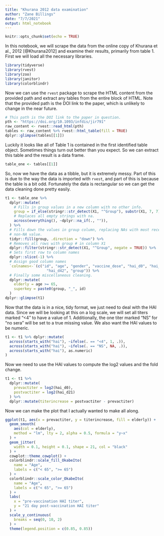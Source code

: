 ```yaml
---
title: "Khurana 2012 data examination"
author: "Zane Billings"
date: "7/7/2021"
output: html_notebook
---
```


```r
knitr::opts_chunk$set(echo = TRUE)
```

In this notebook, we will scrape the data from the online copy of Khurana et al., 2012 [@Khurana2012] and examine their results, primarily from table 1. First we will load all the necessary libraries.

```r
library(tidyverse)
library(rvest)
library(zoo)
library(janitor)
library(colorblindr)
```

Now we can use the `rvest` package to scrape the HTML content from the provided path and extract any tables from the entire block of HTML. Note that the provided path is the DOI link to the paper, which is unlikely to change in the near future.

```r
# This path is the DOI link to the paper in question.
pth <- "https://doi.org/10.1093/infdis/jir791"
raw_content <- rvest::read_html(pth)
tables <- raw_content %>% rvest::html_table(fill = TRUE)
dplyr::glimpse(tables[[1]])
```

Luckily it looks like all of Table 1 is contained in the first identified table object. Sometimes things turn out better than you expect. So we can extract this table and the result is a data frame.

```r
table_one <- tables[[1]]
```

So, now we have the data as a tibble, but it is extremely messy. Part of this is due to the way the data is imported with `rvest`, and part of this is because the table is a bit odd. Fortunately the data is rectangular so we can get the data cleaning done pretty easily.

```r
t1 <- table_one %>%
  dplyr::mutate(
    # Fills in group values in a new column with no other info.
    group = if_else(stringr::str_detect(X1, "^Group"), substr(X1, 7, 7), ""),
    # Replaces all empty strings with na.
    across(everything(), ~dplyr::na_if(., "")),
  ) %>%
  # Fills down the values in group column, replacing NAs with most recent
  # non-NA value.
  tidyr::fill(group, .direction = "down") %>%
  # Removes all rows with group # in column X1
  dplyr::filter(stringr::str_detect(X1, "^Group", negate = TRUE)) %>%
  # Sets first row to column names
  dplyr::slice(-1) %>%
  # Assign good column names
  `colnames<-`(c("id", "age", "gender", "vaccine_dose", "hai_d0", "hai_d21",
                   "hai_d42", "group")) %>%
  # Finally some miscellaneous cleaning.
  dplyr::mutate(
    elderly = age >= 65,
    superkey = paste0(group, "_", id)
  )
dplyr::glimpse(t1)
```

Now that the data is in a nice, tidy format, we just need to deal with the HAI data. Since we will be looking at this on a log scale, we will set all titers marked "<4" to have a value of 1. Additionally, the one titer marked "NS" for "no sera" will be set to a true missing value. We also want the HAI values to be numeric.

```r
t1 <- t1 %>% dplyr::mutate(
  across(starts_with("hai"), ~ifelse(. == "<4", 1, .)),
  across(starts_with("hai"), ~ifelse(. == "NS", NA, .)),
  across(starts_with("hai"), as.numeric)
)
```

Now we need to use the HAI values to compute the log2 values and the fold change.

```r
t1 <- t1 %>%
  dplyr::mutate(
    prevactiter = log2(hai_d0),
    postvactiter = log2(hai_d21)
  ) %>%
  dplyr::mutate(titerincrease = postvactiter - prevactiter)
```

Now we can make the plot that I actually wanted to make all along.

```r
ggplot(t1, aes(x = prevactiter, y = titerincrease, fill = elderly)) +
  geom_smooth(
    aes(col = elderly),
    method = "lm", lty = 2, alpha = 0.5, formula = "y~x"
  ) +
  geom_jitter(
    width = 0.1, height = 0.1, shape = 21, col = "black"
  ) +
  cowplot::theme_cowplot() +
  colorblindr::scale_fill_OkabeIto(
    name = "Age",
    labels = c("< 65", ">= 65")
  ) +
  colorblindr::scale_color_OkabeIto(
    name = "Age",
    labels = c("< 65", ">= 65")
  ) +
  labs(
    x = "pre-vaccination HAI titer",
    y = "21 day post-vaccination HAI titer"
  ) +
  scale_y_continuous(
    breaks = seq(0, 10, 2)
  ) +
  theme(legend.position = c(0.85, 0.85))
```







